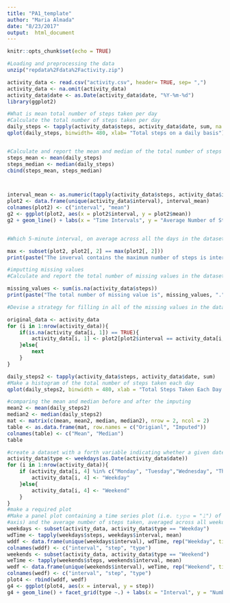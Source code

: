 ```yaml
---
title: "PA1_template"
author: "Maria Almada"
date: "8/23/2017"
output:  html_document 
---
```


```r
knitr::opts_chunk$set(echo = TRUE)
```

```r
#Loading and preprocessing the data
unzip("repdata%2Fdata%2Factivity.zip")

activity_data <- read.csv("activity.csv", header= TRUE, sep= ",")
activity_data <- na.omit(activity_data)
activity_data$date <- as.Date(activity_data$date, "%Y-%m-%d")
library(ggplot2)

#What is mean total number of steps taken per day
#Calculate the total number of steps taken per day
daily_steps <- tapply(activity_data$steps, activity_data$date, sum, na.rm= TRUE)
qplot(daily_steps, binwidth= 480, xlab= "Total steps on a daily basis")


#Calculate and report the mean and median of the total number of steps taken per day
steps_mean <- mean(daily_steps)
steps_median <- median(daily_steps)
cbind(steps_mean, steps_median)



interval_mean <- as.numeric(tapply(activity_data$steps, activity_data$interval, mean, na.rm = TRUE))
plot2 <- data.frame(unique(activity_data$interval), interval_mean)
colnames(plot2) <- c("interval", "mean")
g2 <- ggplot(plot2, aes(x = plot2$interval, y = plot2$mean))
g2 + geom_line() + labs(x = "Time Intervals", y = "Average Number of Steps Taken")


#Which 5-minute interval, on average across all the days in the dataset, contains the maximum number of steps?

max <- subset(plot2, plot2[, 2] == max(plot2[, 2]))
print(paste("The inverval contains the maximum number of steps is interval", max[ ,1], "."))

#imputting missing values
#Calculate and report the total number of missing values in the dataset 

missing_values <- sum(is.na(activity_data$steps))
print(paste("The total number of missing value is", missing_values, "."))

#Devise a strategy for filling in all of the missing values in the dataset.

original_data <- activity_data
for (i in 1:nrow(activity_data)){
    if(is.na(activity_data[i, 1]) == TRUE){
        activity_data[i, 1] <- plot2[plot2$interval == activity_data[i, 3], 2]
    }else{
        next
    }
}

daily_steps2 <- tapply(activity_data$steps, activity_data$date, sum)
#Make a histogram of the total number of steps taken each day
qplot(daily_steps2, binwidth = 480, xlab = "Total Steps Taken Each Day after Missing Values Are Filled")

#comparing the mean and median before and after the imputing
mean2 <- mean(daily_steps2)
median2 <- median(daily_steps2)
mat <- matrix(c(mean, mean2, median, median2), nrow = 2, ncol = 2)
table <- as.data.frame(mat, row.names = c("Origianl", "Imputed"))
colnames(table) <- c("Mean", "Median")
table

#create a dataset with a forth variable indicating whether a given date is a weekday or weekend day.
activity_data$type <- weekdays(as.Date(activity_data$date))
for (i in 1:nrow(activity_data)){
    if (activity_data[i, 4] %in% c("Monday", "Tuesday","Wednesday", "Thursday", "Friday")){
        activity_data[i, 4] <- "Weekday"
    }else{
        activity_data[i, 4] <- "Weekend"
    }
}
#make a required plot
#Make a panel plot containing a time series plot (i.e. 𝚝𝚢𝚙𝚎 = "𝚕") of the 5-minute interval (x-
#axis) and the average number of steps taken, averaged across all weekday days or weekend days (y-axis).
weekdays <- subset(activity_data, activity_data$type == "Weekday")
wdTime <- tapply(weekdays$steps, weekdays$interval, mean)
wddf <- data.frame(unique(weekdays$interval), wdTime, rep("Weekday", times = length(wdTime)))
colnames(wddf) <- c("interval", "step", "type")
weekends <- subset(activity_data, activity_data$type == "Weekend")
weTime <- tapply(weekends$steps, weekends$interval, mean)
wedf <- data.frame(unique(weekends$interval), weTime, rep("Weekend", times = length(weTime)))
colnames(wedf) <- c("interval", "step", "type")
plot4 <- rbind(wddf, wedf)
g4 <- ggplot(plot4, aes(x = interval, y = step))
g4 + geom_line() + facet_grid(type ~.) + labs(x = "Interval", y = "Number of Steps")

```

